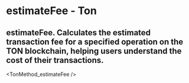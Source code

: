 # estimateFee - Ton

## estimateFee. Calculates the estimated transaction fee for a specified operation on the TON blockchain, helping users understand the cost of their transactions.


<TonMethod_estimateFee />
